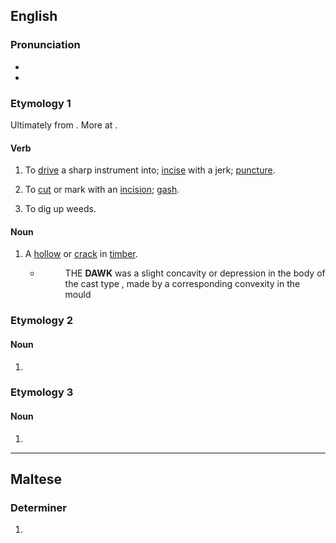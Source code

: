 ==English==

===Pronunciation===
* {{IPA|en|/dɔːk/}}
* {{rhymes|en|ɔːk|s=1}}

===Etymology 1===
Ultimately from {{inh|en|ang|dalc||pin}}. More at {{m|en|dalk}}.

====Verb====
{{en-verb}}

# {{lb|en|transitive|UK|_|dialectal}} To [[drive]] a sharp instrument into; [[incise]] with a jerk; [[puncture]].
# {{lb|en|transitive}} To [[cut]] or mark with an [[incision]]; [[gash]].
# {{lb|en|transitive|UK|_|dialectal}} To dig up weeds.

====Noun====
{{en-noun}}

# A [[hollow]] or [[crack]] in [[timber]].
#* {{RQ:Moxon ME}}
#*:THE '''DAWK''' was a slight concavity or depression in the body of the cast type , made by a corresponding convexity in the mould 

===Etymology 2===

====Noun====
{{en-noun}}

# {{alt form|en|dak||Indian post system}}

===Etymology 3===

====Noun====
{{en-noun}}

# {{archaic form of|en|dhak||the tree ''Butea monosperma''}}

----

==Maltese==

===Determiner===
{{mt-determiner}}

# {{plural of|mt|dak}}